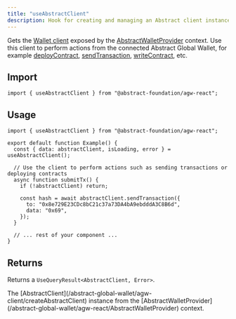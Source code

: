 ```yaml
---
title: "useAbstractClient"
description: Hook for creating and managing an Abstract client instance.
---
```



Gets the [Wallet client](https://viem.sh/docs/clients/wallet)
exposed by the [AbstractWalletProvider](/abstract-global-wallet/agw-react/AbstractWalletProvider) context.
Use this client to perform actions from the connected Abstract Global Wallet, for example
[deployContract](/abstract-global-wallet/agw-client/actions/deployContract),
[sendTransaction](/abstract-global-wallet/agw-client/actions/sendTransaction),
[writeContract](/abstract-global-wallet/agw-client/actions/writeContract), etc.

## Import

```tsx
import { useAbstractClient } from "@abstract-foundation/agw-react";
```

## Usage

```tsx
import { useAbstractClient } from "@abstract-foundation/agw-react";

export default function Example() {
  const { data: abstractClient, isLoading, error } = useAbstractClient();

  // Use the client to perform actions such as sending transactions or deploying contracts
  async function submitTx() {
    if (!abstractClient) return;

    const hash = await abstractClient.sendTransaction({
      to: "0x8e729E23CDc8bC21c37a73DA4bA9ebdddA3C8B6d",
      data: "0x69",
    });
  }

  // ... rest of your component ...
}
```

## Returns

Returns a `UseQueryResult<AbstractClient, Error>`.

<Expandable title="properties">
  <ResponseField name="data" type="AbstractClient | undefined">
    The
    [AbstractClient](/abstract-global-wallet/agw-client/createAbstractClient)
    instance from the
    [AbstractWalletProvider](/abstract-global-wallet/agw-react/AbstractWalletProvider)
    context.
  </ResponseField>
  <TanStackQueryReturnTypeSnippet />
</Expandable>
